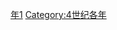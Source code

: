 {{Catnav|頁面分類|历史|歷史時代|年|4世纪各年}}

{{Commons category|311}}
{{catmore}}

[[Category:310年代|年1]]
[[Category:4世纪各年|Category:4世纪各年]]